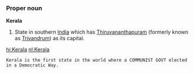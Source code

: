 ===Proper noun===
'''Kerala'''

#State in southern [[India]] which has [[Thiruvananthapuram]] (formerly known as [[Trivandrum]]) as its capital.

[[hi:Kerala]]
[[nl:Kerala]]
 Kerala is the first state in the world where a COMMUNIST GOVT elected in a Democratic Way.